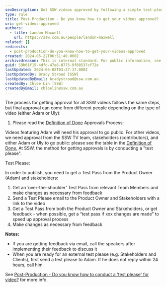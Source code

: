 ```yaml
---
seoDescription: Get SSW videos approved by following a simple test-please process with Adam or Uly, and stakeholders for final approval.
type: rule
title: Post-Production - Do you know how to get your videos approved?
uri: get-videos-approved
authors:
  - title: Landon Maxwell
    url: https://ssw.com.au/people/landon-maxwell
related: []
redirects:
  - post-production-do-you-know-how-to-get-your-videos-approved
created: 2024-05-22T06:51:40.000Z
archivedreason: This is internal standard. For public information, see https://ssw.com.au/rules/test-please-for-video
guid: 59b61f15-4dfd-47e6-8775-9f88537cf72e
lastUpdated: 2024-06-08T03:27:17.000Z
lastUpdatedBy: Brady Stroud [SSW]
lastUpdatedByEmail: bradystroud@ssw.com.au
createdBy: Chloe Lin [SSW]
createdByEmail: chloelin@ssw.com.au
---
```


The process for getting approval for all SSW videos follows the same steps, but final approval can come from different people depending on the type of video (either Adam or Uly):

1. Please read the [Definition of Done](https://sswcom.sharepoint.com/:w:/s/SSWTV669/Ece7GINNLeJIj7KxY1hGGL8BPlUMUC3fG3RBYkKjteZN8A?e=nFEsLj)
Approvals Process:

Videos featuring Adam will need his approval to go public. For other videos, we need approval from the SSW TV team, stakeholders (contributors), and either Adam or Uly to go public: please see the table in the [Definition of Done.](https://sswcom.sharepoint.com/:w:/s/SSWTV669/Ece7GINNLeJIj7KxY1hGGL8BPlUMUC3fG3RBYkKjteZN8A?e=nFEsLj)
At SSW, the method for getting approvals is by conducting a "test please".

Test Please:

In order to publish, you need to get a Test Pass from the Product Owner (Adam) and stakeholders:

1. Get an ‘over-the-shoulder’ Test Pass from relevant Team Members and make changes as necessary from feedback
2. Send a Test Please email to the Product Owner and Stakeholders with a link to the video
3. Get a Test Pass from both the Product Owner and Stakeholders, or get feedback - when possible, get a “test pass if xxx changes are made” to speed up approval process
4. Make changes as necessary from feedback

**Notes:**

- If you are getting feedback via email, call the speakers after implementing their feedback to discuss it
- When you are ready for an external test please (e.g. Stakeholders and Clients), first send a test please to Adam. If he does not reply within 24 hours, call him

See [Post-Production - Do you know how to conduct a 'test please' for video?](/test-please-for-video) for more info.
